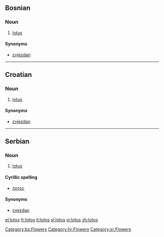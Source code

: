 ==Bosnian==
===Noun===
{{bs-noun|g=m|lotosi}}

# [[lotus]]

====Synonyms====
*[[zvjezdan]]

[[Category:bs:Flowers]]

----

==Croatian==
===Noun===
{{hr-noun|g=m|lotosi}}

# [[lotus]]

====Synonyms====
*[[zvjezdan]]

[[Category:hr:Flowers]]

----

==Serbian==
===Noun===
{{sr-noun|g=m|lotosi}}

# [[lotus]]

====Cyrillic spelling====
*[[лотос#Serbian|лотос]]

====Synonyms====
*[[zvezdan]]

[[Category:sr:Flowers]]

[[el:lotos]]
[[fr:lotos]]
[[it:lotos]]
[[sl:lotos]]
[[vi:lotos]]
[[zh:lotos]]
